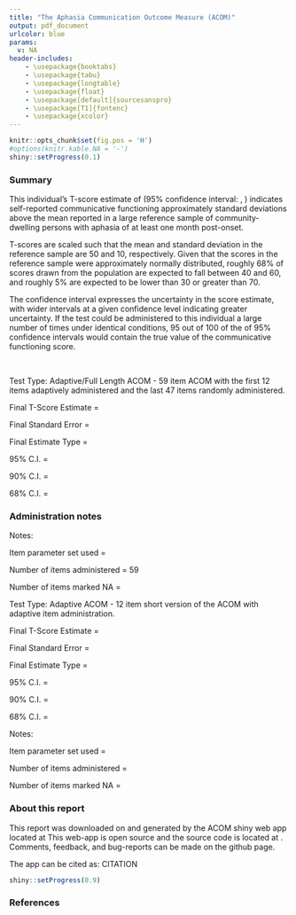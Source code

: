 ```yaml
---
title: "The Aphasia Communication Outcome Measure (ACOM)"
output: pdf_document
urlcolor: blue
params:
  v: NA
header-includes:
    - \usepackage{booktabs}
    - \usepackage{tabu}
    - \usepackage{longtable}
    - \usepackage{float}
    - \usepackage[default]{sourcesanspro}
    - \usepackage[T1]{fontenc}
    - \usepackage{xcolor}
---
```


```r
knitr::opts_chunk$set(fig.pos = 'H')
#options(knitr.kable.NA = '-')
shiny::setProgress(0.1)
```

### Summary

This individual's T-score estimate of \textcolor{red}{TSCORE} (95% confidence interval: \textcolor{red}{LOWER}, \textcolor{red}{UPPER}) 
indicates self-reported communicative functioning approximately \textcolor{red}{X} standard 
deviations above the mean reported in a large reference sample of community-dwelling
persons with aphasia of at least one month post-onset.

T-scores are scaled such that the mean and standard deviation in the reference
sample are 50 and 10, respectively. Given that the scores in the reference sample
were approximately normally distributed, roughly 68% of scores drawn from the
population are expected to fall between 40 and 60, and roughly 5% are expected
to be lower than 30 or greater than 70.

The confidence interval expresses the uncertainty in the score estimate,
with wider intervals at a given confidence level indicating 
greater uncertainty. If the test could be administered to this individual
a large number of times under identical conditions, 95 out of 100 of the
of 95% confidence intervals would contain the true value of the communicative
functioning score.

<br>

Test Type: Adaptive/Full Length ACOM - 59 item ACOM with the first 12 items adaptively administered and the last 47 items randomly administered.

Final T-Score Estimate =   \textcolor{red}{57.10}

Final Standard Error =     \textcolor{red}{1.44}          

Final Estimate Type =      \textcolor{red}{EAP}           

95% C.I. =                 \textcolor{red}{(54.29, 59.92)}

90% C.I. =                 \textcolor{red}{(54.75, 59.46)}

68% C.I. =                 \textcolor{red}{(55.95, 58.25)}

### Administration notes 

Notes: \textcolor{red}{Complete}

Item parameter set used = \textcolor{red}{January2015\_59ItemParamSet}

Number of items administered = 59

Number of items marked NA = \textcolor{red}{0}

Test Type: Adaptive ACOM - 12 item short version of the ACOM with adaptive item administration.

Final T-Score Estimate =  \textcolor{red}{57.33}         

Final Standard Error =     \textcolor{red}{2.62}          

Final Estimate Type =      \textcolor{red}{EAP}           

95% C.I. =                 \textcolor{red}{(52.20, 62.46)}

90% C.I. =                 \textcolor{red}{(53.04, 61.62)}

68% C.I. =                 \textcolor{red}{(55.24, 59.42)}

Notes: \textcolor{red}{Complete}

Item parameter set used = \textcolor{red}{January2015\_59ItemParamSet}

Number of items administered = \textcolor{red}{12}

Number of items marked NA = \textcolor{red}{0}


### About this report

This report was downloaded on \textcolor{red}{DOWNLOAD TIME} and generated by the ACOM shiny web app located at \textcolor{red}{https://rb-cavanaugh.shinyapps.io/acom/.} This web-app is open source and the source code is located at \textcolor{red}{https://github.com/aphasia-apps/acom}. Comments, feedback, and bug-reports can be made on the github page. 

The app can be cited as: CITATION

```r
shiny::setProgress(0.9)
```

### References

\textcolor{red}{REFERENCES}